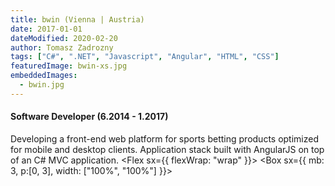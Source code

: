 ```yaml
---
title: bwin (Vienna | Austria)
date: 2017-01-01
dateModified: 2020-02-20
author: Tomasz Zadrozny
tags: ["C#", ".NET", "Javascript", "Angular", "HTML", "CSS"]
featuredImage: bwin-xs.jpg
embeddedImages:
  - bwin.jpg
---
```

#### Software Developer (6.2014 - 1.2017)

Developing a front-end web platform for sports betting products optimized for mobile and desktop clients. Application stack built with AngularJS on top of an C# MVC application.
<Flex sx={{ flexWrap: "wrap" }}>
  <Box sx={{ mb: 3, p:[0, 3], width: ["100%", "100%"] }}>
    <EmbeddedImage src={props.embedded.image1} />
  </Box>
</Flex>
